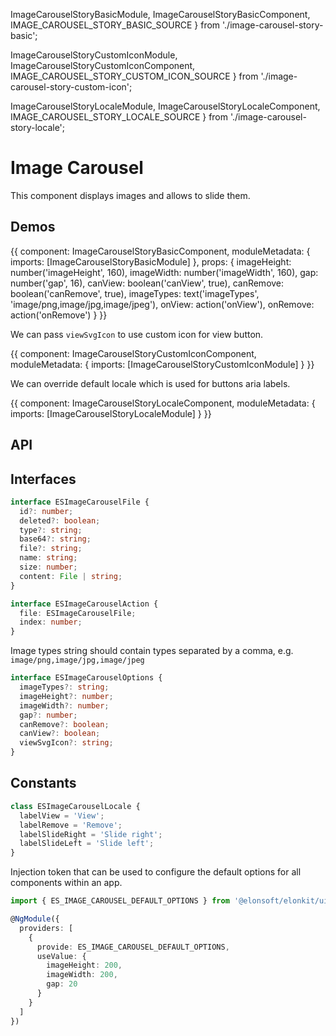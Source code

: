 


  ImageCarouselStoryBasicModule,
  ImageCarouselStoryBasicComponent,
  IMAGE_CAROUSEL_STORY_BASIC_SOURCE
} from './image-carousel-story-basic';

  ImageCarouselStoryCustomIconModule,
  ImageCarouselStoryCustomIconComponent,
  IMAGE_CAROUSEL_STORY_CUSTOM_ICON_SOURCE
} from './image-carousel-story-custom-icon';

  ImageCarouselStoryLocaleModule,
  ImageCarouselStoryLocaleComponent,
  IMAGE_CAROUSEL_STORY_LOCALE_SOURCE
} from './image-carousel-story-locale';

<Meta title='UI/Image Carousel' component={ESImageCarouselComponent} />

# Image Carousel

This component displays images and allows to slide them.

## Demos

<Canvas source={IMAGE_CAROUSEL_STORY_BASIC_SOURCE}>
  <Story name='Basic' height='200px'>
    {{
      component: ImageCarouselStoryBasicComponent,
      moduleMetadata: {
        imports: [ImageCarouselStoryBasicModule]
      },
      props: {
        imageHeight: number('imageHeight', 160),
        imageWidth: number('imageWidth', 160),
        gap: number('gap', 16),
        canView: boolean('canView', true),
        canRemove: boolean('canRemove', true),
        imageTypes: text('imageTypes', 'image/png,image/jpg,image/jpeg'),
        onView: action('onView'),
        onRemove: action('onRemove')
      }
    }}
  </Story>
</Canvas>

We can pass `viewSvgIcon` to use custom icon for view button.

<Canvas source={IMAGE_CAROUSEL_STORY_CUSTOM_ICON_SOURCE}>
  <Story name='Custom Icon' height='200px'>
    {{
      component: ImageCarouselStoryCustomIconComponent,
      moduleMetadata: {
        imports: [ImageCarouselStoryCustomIconModule]
      }
    }}
  </Story>
</Canvas>

We can override default locale which is used for buttons aria labels.

<Canvas source={IMAGE_CAROUSEL_STORY_LOCALE_SOURCE}>
  <Story name='Locale' height='200px'>
    {{
      component: ImageCarouselStoryLocaleComponent,
      moduleMetadata: {
        imports: [ImageCarouselStoryLocaleModule]
      }
    }}
  </Story>
</Canvas>

## API

<ArgsTable />

## Interfaces

```ts
interface ESImageCarouselFile {
  id?: number;
  deleted?: boolean;
  type?: string;
  base64?: string;
  file?: string;
  name: string;
  size: number;
  content: File | string;
}
```

```ts
interface ESImageCarouselAction {
  file: ESImageCarouselFile;
  index: number;
}
```

Image types string should contain types separated by a comma, e.g. `image/png,image/jpg,image/jpeg`

```ts
interface ESImageCarouselOptions {
  imageTypes?: string;
  imageHeight?: number;
  imageWidth?: number;
  gap?: number;
  canRemove?: boolean;
  canView?: boolean;
  viewSvgIcon?: string;
}
```

## Constants

```ts
class ESImageCarouselLocale {
  labelView = 'View';
  labelRemove = 'Remove';
  labelSlideRight = 'Slide right';
  labelSlideLeft = 'Slide left';
}
```

Injection token that can be used to configure the default options for all components within an app.

```ts
import { ES_IMAGE_CAROUSEL_DEFAULT_OPTIONS } from '@elonsoft/elonkit/ui/image-carousel';

@NgModule({
  providers: [
    {
      provide: ES_IMAGE_CAROUSEL_DEFAULT_OPTIONS,
      useValue: {
        imageHeight: 200,
        imageWidth: 200,
        gap: 20
      }
    }
  ]
})
```
